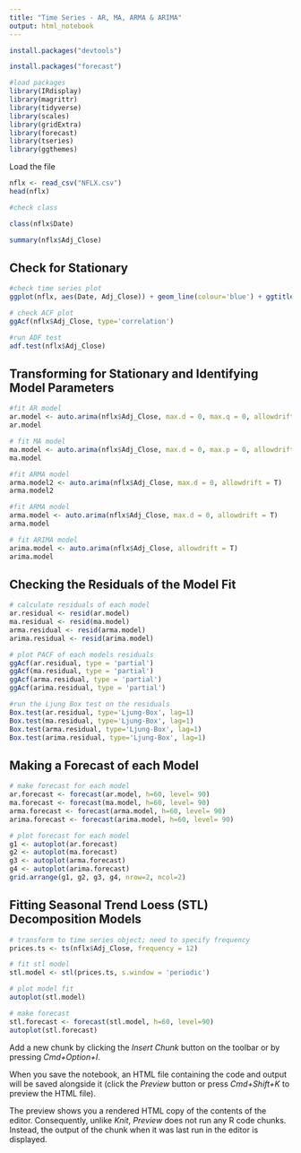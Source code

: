 ```yaml
---
title: "Time Series - AR, MA, ARMA & ARIMA"
output: html_notebook
---
```

```r
install.packages("devtools")
```
```r
install.packages("forecast")
```


```r
#load packages
library(IRdisplay)
library(magrittr)
library(tidyverse)
library(scales)
library(gridExtra)
library(forecast)
library(tseries)
library(ggthemes)
```

Load the file

```r
nflx <- read_csv("NFLX.csv")
head(nflx)
```


```r
#check class

class(nflx$Date)
```
```r
summary(nflx$Adj_Close)
```


## Check for Stationary
```r
#check time series plot
ggplot(nflx, aes(Date, Adj_Close)) + geom_line(colour='blue') + ggtitle("Netflix Closing Stock Prices")+ geom_smooth(method = "lm", formula = y ~ x, colour='black', linetype = "dashed")

```



```r
# check ACF plot
ggAcf(nflx$Adj_Close, type='correlation')
```



```r
#run ADF test
adf.test(nflx$Adj_Close)
```


## Transforming for Stationary  and Identifying Model Parameters 
```r
#fit AR model
ar.model <- auto.arima(nflx$Adj_Close, max.d = 0, max.q = 0, allowdrift = T)
ar.model
```


```r
# fit MA model
ma.model <- auto.arima(nflx$Adj_Close, max.d = 0, max.p = 0, allowdrift = T)
ma.model
```


```r
#fit ARMA model
arma.model2 <- auto.arima(nflx$Adj_Close, max.d = 0, allowdrift = T)
arma.model2
```


```r
#fit ARMA model
arma.model <- auto.arima(nflx$Adj_Close, max.d = 0, allowdrift = T)
arma.model
```


```r
# fit ARIMA model
arima.model <- auto.arima(nflx$Adj_Close, allowdrift = T)
arima.model
```

## Checking the Residuals of the Model Fit

```r
# calculate residuals of each model
ar.residual <- resid(ar.model)
ma.residual <- resid(ma.model)
arma.residual <- resid(arma.model)
arima.residual <- resid(arima.model)
```


```r
# plot PACF of each models residuals
ggAcf(ar.residual, type = 'partial')
ggAcf(ma.residual, type = 'partial')
ggAcf(arma.residual, type = 'partial')
ggAcf(arima.residual, type = 'partial')
```


```r
#run the Ljung Box test on the residuals
Box.test(ar.residual, type='Ljung-Box', lag=1)
Box.test(ma.residual, type='Ljung-Box', lag=1)
Box.test(arma.residual, type='Ljung-Box', lag=1)
Box.test(arima.residual, type='Ljung-Box', lag=1)
```

## Making a Forecast of each Model

```r
# make forecast for each model
ar.forecast <- forecast(ar.model, h=60, level= 90)
ma.forecast <- forecast(ma.model, h=60, level= 90)
arma.forecast <- forecast(arma.model, h=60, level= 90)
arima.forecast <- forecast(arima.model, h=60, level= 90)
```

```r
# plot forecast for each model
g1 <- autoplot(ar.forecast)
g2 <- autoplot(ma.forecast)
g3 <- autoplot(arma.forecast)
g4 <- autoplot(arima.forecast)
grid.arrange(g1, g2, g3, g4, nrow=2, ncol=2)
```

## Fitting Seasonal Trend Loess (STL) Decomposition Models
```r
# transform to time series object; need to specify frequency
prices.ts <- ts(nflx$Adj_Close, frequency = 12)
```

```r
# fit stl model
stl.model <- stl(prices.ts, s.window = 'periodic')
```


```r
# plot model fit
autoplot(stl.model)
```


```r
# make forecast
stl.forecast <- forecast(stl.model, h=60, level=90)
autoplot(stl.forecast)
```

Add a new chunk by clicking the *Insert Chunk* button on the toolbar or by pressing *Cmd+Option+I*.

When you save the notebook, an HTML file containing the code and output will be saved alongside it (click the *Preview* button or press *Cmd+Shift+K* to preview the HTML file). 

The preview shows you a rendered HTML copy of the contents of the editor. Consequently, unlike *Knit*, *Preview* does not run any R code chunks. Instead, the output of the chunk when it was last run in the editor is displayed.

